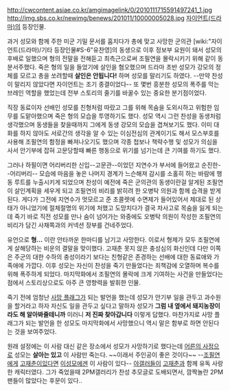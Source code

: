 http://cwcontent.asiae.co.kr/amgimagelink/0/2010111715591497241_1.jpg
http://img.sbs.co.kr/newimg/benews/201011/10000005028.jpg
[[자이언트(드라마)]]의 등장인물.

과거 성모와 함께 주한 미군 기밀 문서를 훔치다가 총에 맞고 사망한 군의관 [wiki:"자이언트(드라마)/기타 등장인물#S-6"유찬영]의 동생으로 이후 정보부 요원이 돼서 성모의 후배로 일했으며 형의 전말을 전해듣고 최측근으로써 조필연을 몰락시키기 위해 같이 동분서주했다. 죽은 형의 일을 들었기에 살인을 혐오했으며 드라마 초반 성모가 강모의 정체를 모르고 총을 쏘려할때 '''살인은 안됩니다!''' 하며 성모를 말리기도 하였다. --만약 찬성이 말리지 않았다면 자이언트는 조기 종결이었다-- 또 몇번 흥분한 성모의 폭주를 막는 브레인 역할을 했었는데 전부 스토리의 줄기를 바꿀수 있는 중요한 분기점이었다.

직장 동료이자 선배인 성모를 친형처럼 따랐고 그를 위해 목숨을 도외시하고 위험한 임무를 도맡아했으며 죽은 형의 모습을 투영하기도 했다. 성모 역시 그런 찬성을 동생처럼 생각했으며 동생들을 찾을때까지 그에게 동생 강모의 모습을 겹쳐보기도 했다. 이미 대화를 하지 않아도 서로간의 생각을 알 수 있는 이심전심의 관계이기도 해서 모스부호를 사용해 조필연의 함정을 빠져나오기도 했으며 각종 첩보나 책략수행 및 성모가 의심을 사서 안기부에 잡혀 고문당할때 빠른 행동으로 위기를 넘기는데 큰 기여를 하기도 했다. 

그러나 하필이면 어리버리한 신입--고문관--이었던 지연수가 부서에 들어왔고 순진한--어리버리-- 모습에 마음을 놓은 나머지 경계가 느슨해져 감시를 소홀히 하는 바람에 행동 루트를 누출시키게 되었으며 찬성이 예전에 죽은 군의관의 동생이란걸 알게된 조필연이 살인계획을 세우게 되고 조필연의 비리를 밝히려 한 오병탁 의원과 함께 습격을 받게 된다. 게다가 그전에 지연수가 멋모르고 준 초콜렛에 수면제가 들어있어서 제대로 된 상태가 아니었기에 절체절명의 위기에 처했고 도망치다가 결국 차사고로 목숨을 잃게 되는데 죽기 바로 직전 성모를 만나 숨이 넘어가는 와중에도 오병탁 의원이 작성한 조필연의 비리가 담긴 사채쪽과의 커넥션 장부를 건네주었다. 

유언으로 '''형...''' 이란 안타까운 한마디를 남기고 사망한다. 이로서 형제가 모두 조필연에게 살해당하는 비운의 결말을 맞이했다. 고재춘 못지 않은 충성심의 화신인데 다만 이쪽은 주군의 대한 수하의 충성이라기 보다는 친형같은 존경하는 선배에 대한 동료애와 가족애에 가깝다. 이후 성모는 자신이 찬성을 죽기 만들었다는 죄책감에 오열하며 복수를 위해 폭주하게 되었다. 마지막화에서 조필연의 몰락에 크게 기여하는 사건을 만들었다는 점에서 스토리상으로도 아주 큰 영향력을 발휘한 인물.

죽기 전에 엄청난 [[사망 플래그]]가 되는 발언을 했는데 성모가 안기부 일을 관두고 과수원을 할거라고 하자 자신도 일을 관두고 싶다고 말하자 성모가 '''그럼 내 옆에서 돼지농장이라도 해 알아봐줄테니까''' 이러니 '''저 진짜 찾아갑니다''' 이렇게 답했다. 마찬가지로 사망 플래그가 되는 발언을 한 성모도 마지막화에서 사망했으니 역시 말은 함부로 하면 안된다는 것을 보여주었다.

원래 설정에는 이 사람 대신 같은 장소에서 성모가 사망하기로 했다는데 [[어른의 사정]]으로 성모는 '''살아는 있고''' 이 사람만 죽는다. ~~이래서 주인공이 좋은 것이다~~
--[[조필연]]에게 [[고재춘]]이있다면 [[이성모]]에겐 이 사람이 있다--
[[야갤]]러들이 [[고재춘]]과 함께 유독 사랑한 캐릭터였다. 
그가 죽었을때 2PM갤러리가 찬성 추모글로 도배되면서, 깜짝놀란 2PM팬들이 많았다는 후문이 있다..
